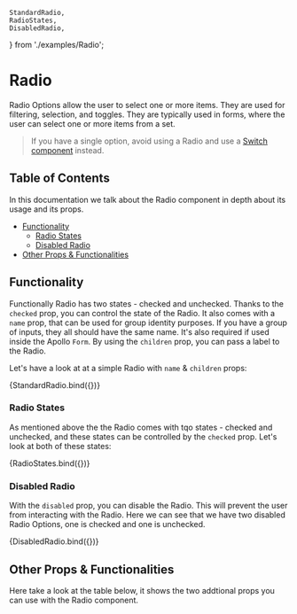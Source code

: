     StandardRadio,
    RadioStates,
    DisabledRadio,
} from './examples/Radio';

<Meta title="Form/Radio" component={Radio} />

# Radio

Radio Options allow the user to select one or more items. They are used for filtering, selection, and toggles. They are typically used in forms, where the user can select one or more items from a set.
> If you have a single option, avoid using a Radio and use a [Switch component](?path=/docs/form-switch--standard-switch) instead.

## Table of Contents

In this documentation we talk about the Radio component in depth about its usage and its props.

- [Functionality](#functionality)
    - [Radio States](#radio-states)
    - [Disabled Radio](#disabled-radio)
- [Other Props & Functionalities](#other-props--functionalities)

## Functionality

Functionally Radio has two states - checked and unchecked. Thanks to the `checked` prop, you can control
the state of the Radio. It also comes with a `name` prop, that can be used for group identity purposes. If you have a group of inputs, they all should have the same name. It's also required if used inside the Apollo `Form`.
By using the `children` prop, you can pass a label to the Radio.

Let's have a look at at a simple Radio with `name` & `children` props:

<Canvas>
	<Story name="Standard Radio" args={{ children: 'This is a Radio',
        value: 'Radio value',
        id: 'Radio',
        name: 'Radio1' }}>
		{StandardRadio.bind({})}
	</Story>
</Canvas>

### Radio States

As mentioned above the the Radio comes with tqo states - checked and unchecked, and these states can be controlled by the `checked` prop.
Let's look at both of these states:

<Canvas>
	<Story name="Radio States" args={{ children: 'This is a Radio',
        value: 'Radio value',
        id: 'Radio', }}>
		{RadioStates.bind({})}
	</Story>
</Canvas>

### Disabled Radio

With the `disabled` prop, you can disable the Radio. This will prevent the user from interacting with the Radio.
Here we can see that we have two disabled Radio Options, one is checked and one is unchecked.

<Canvas>
	<Story name="Disabled Radio" args={{ children: 'This is a Radio',
        value: 'Radio value',
        id: 'Radio',
        disabled: true, }}>
		{DisabledRadio.bind({})}
	</Story>
</Canvas>

## Other Props & Functionalities

Here take a look at the table below, it shows the two addtional props you can use with the Radio component.

<ArgsTable of={Radio} />